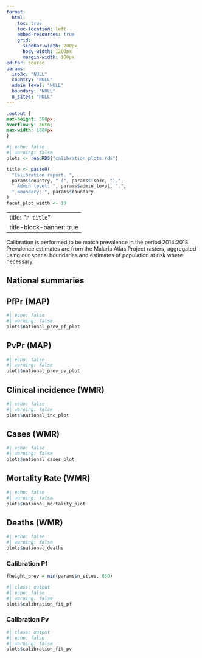 ```yaml
---
format: 
  html:
    toc: true
    toc-location: left
    embed-resources: true
    grid:
      sidebar-width: 200px
      body-width: 1200px
      margin-width: 100px
editor: source
params:
  iso3c: "NULL"
  country: "NULL"
  admin_level: "NULL"
  boundary: "NULL"
  n_sites: "NULL"
---
```


```css
.output {
max-height: 500px;
overflow-y: auto;
max-width: 1000px
}
```

```r
#| echo: false
#| warning: false
plots <- readRDS("calibration_plots.rds")

title <- paste0(
  "Calibration report. ",
  params$country, " (", params$iso3c, ").",
  " Admin level: ", params$admin_level, ".",
  " Boundary: ", params$boundary
)
facet_plot_width <- 10
```

---
title: "`r title`"
title-block-banner: true
---

Calibration is performed to be match prevalence in the period 2014:2018.
Prevalence estimates are from the Malaria Atlas Project rasters, aggregated using
our spatial boundaries and estimates of population at risk where necessary.


## National summaries

::: panel-tabset

## PfPr (MAP)

```r
#| echo: false
#| warning: false
plots$national_prev_pf_plot
```

## PvPr (MAP)

```r
#| echo: false
#| warning: false
plots$national_prev_pv_plot
```

## Clinical incidence (WMR)

```r
#| echo: false
#| warning: false
plots$national_inc_plot
```

## Cases (WMR)

```r
#| echo: false
#| warning: false
plots$national_cases_plot
```

## Mortality Rate (WMR)

```r
#| echo: false
#| warning: false
plots$national_mortality_plot
```

## Deaths (WMR)

```r
#| echo: false
#| warning: false
plots$national_deaths
```
:::


### Calibration Pf

```r
fheight_prev = min(params$n_sites, 650)
```

```r
#| class: output
#| echo: false
#| warning: false
plots$calibration_fit_pf
```

### Calibration Pv

```r
#| class: output
#| echo: false
#| warning: false
plots$calibration_fit_pv
```

